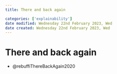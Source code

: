 ```yaml
---
title: There and back again

categories: ['explainability']
date modified: Wednesday 22nd February 2023, Wed
date created: Wednesday 22nd February 2023, Wed
---
```


# There and back again


- @rebuffiThereBackAgain2020



